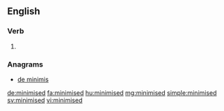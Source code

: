 ==English==

===Verb===
{{head|en|verb form}}

# {{en-past of|minimise}}

===Anagrams===
* [[de minimis#English|de minimis]]

[[de:minimised]]
[[fa:minimised]]
[[hu:minimised]]
[[mg:minimised]]
[[simple:minimised]]
[[sv:minimised]]
[[vi:minimised]]